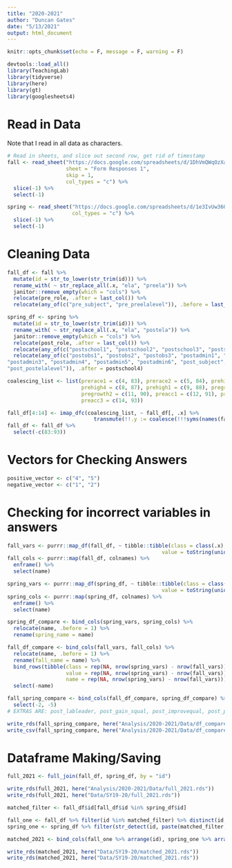 ```yaml
---
title: "2020-2021"
author: "Duncan Gates"
date: "5/13/2021"
output: html_document
---
```


```r
knitr::opts_chunk$set(echo = F, message = F, warning = F)

devtools::load_all()
library(TeachingLab)
library(tidyverse)
library(here)
library(gt)
library(googlesheets4)
```

# Read in Data

Note that I read in all data as characters.

```r
# Read in sheets, and slice out second row, get rid of timestamp
fall <- read_sheet("https://docs.google.com/spreadsheets/d/1DhVmQWqOzXab1EARPuleWSdZirNNuAcENhG2Wn2IVwU/edit#gid=87988906",
                   sheet = "Form Responses 1",
                   skip = 1,
                   col_types = "c") %>%
  slice(-1) %>%
  select(-1)

spring <- read_sheet("https://docs.google.com/spreadsheets/d/1e3IvUw36O9jjYqZOU6alOClBsGmA6Sy6Wzr4Bz7fNG4/edit#gid=118561712",
                     col_types = "c") %>%
  slice(-1) %>%
  select(-1)
```
# Cleaning Data

```r
fall_df <- fall %>% 
  mutate(id = str_to_lower(str_trim(id))) %>%
  rename_with( ~ str_replace_all(.x, "ela", "preela")) %>%
  janitor::remove_empty(which = "cols") %>%
  relocate(pre_role, .after = last_col()) %>%
  relocate(any_of(c("pre_subject", "pre_preelalevel")), .before = last_col())

spring_df <- spring %>% 
  mutate(id = str_to_lower(str_trim(id))) %>%
  rename_with( ~ str_replace_all(.x, "ela", "postela")) %>%
  janitor::remove_empty(which = "cols") %>%
  relocate(post_role, .after = last_col()) %>%
  relocate(any_of(c("postschool1", "postschool2", "postschool3", "postschool4")), .after = matheff3) %>%
  relocate(any_of(c("postobs1", "postobs2", "postobs3", "postadmin1", "postadmin2", 
"postadmin3", "postadmin4", "postadmin5", "postadmin6", "post_subject", 
"post_postelalevel")), .after = postschool4)

coalescing_list <- list(prerace1 = c(4, 83), prerace2 = c(5, 84), prehigh2 = c(6, 85), prehigh3 = c(7, 86),
                        prehigh4 = c(8, 87), prehigh1 = c(9, 88), pregrowth1 = c(10, 89),
                        pregrowth2 = c(11, 90), preacc1 = c(12, 91), preacc2 = c(13, 92),
                        preacc3 = c(14, 93))

fall_df[4:14] <- imap_dfc(coalescing_list, ~ fall_df[, .x] %>% 
                            transmute(!!.y := coalesce(!!!syms(names(fall_df)[.x]))))
fall_df <- fall_df %>%
  select(-c(83:93))
```

# Vectors for Checking Answers

```r
positive_vector <- c("4", "5")
negative_vector <- c("1", "2")
```

# Checking for incorrect variables in answers

```r
fall_vars <- purrr::map_df(fall_df, ~ tibble::tibble(class = class(.x), 
                                                  value = toString(unique(.x))))
fall_cols <- purrr::map(fall_df, colnames) %>%
  enframe() %>%
  select(name)

spring_vars <- purrr::map_df(spring_df, ~ tibble::tibble(class = class(.x), 
                                                  value = toString(unique(.x))))
spring_cols <- purrr::map(spring_df, colnames) %>%
  enframe() %>%
  select(name)

spring_df_compare <- bind_cols(spring_vars, spring_cols) %>%
  relocate(name, .before = 1) %>%
  rename(spring_name = name)

fall_df_compare <- bind_cols(fall_vars, fall_cols) %>%
  relocate(name, .before = 1) %>%
  rename(fall_name = name) %>%
  bind_rows(tibble(class = rep(NA, nrow(spring_vars) - nrow(fall_vars)), 
                   value = rep(NA, nrow(spring_vars) - nrow(fall_vars)), 
                   name = rep(NA, nrow(spring_vars) - nrow(fall_vars)))) %>%
  select(-name)

fall_spring_compare <- bind_cols(fall_df_compare, spring_df_compare) %>%
  select(-2, -5)
# EXTRAS ARE: post_lableader, post_gain_squal, post_improvequal, post_perm, post_raffle

write_rds(fall_spring_compare, here("Analysis/2020-2021/Data/df_compare.rds"))
write_csv(fall_spring_compare, here("Analysis/2020-2021/Data/df_compare.csv"))
```

# Dataframe Making/Saving

```r
full_2021 <- full_join(fall_df, spring_df, by = "id")

write_rds(full_2021, here("Analysis/2020-2021/Data/full_2021.rds"))
write_rds(full_2021, here("Data/SY19-20/full_2021.rds"))

matched_filter <- fall_df$id[fall_df$id %in% spring_df$id]

fall_one <- fall_df %>% filter(id %in% matched_filter) %>% distinct(id, .keep_all = T)
spring_one <- spring_df %>% filter(str_detect(id, paste(matched_filter, collapse = "|"))) %>% distinct(id, .keep_all = T)

matched_2021 <- bind_cols(fall_one %>% arrange(id), spring_one %>% arrange(id) %>% select(-id))

write_rds(matched_2021, here("Data/SY19-20/matched_2021.rds"))
write_rds(matched_2021, here("Data/SY19-20/matched_2021.rds"))
```













